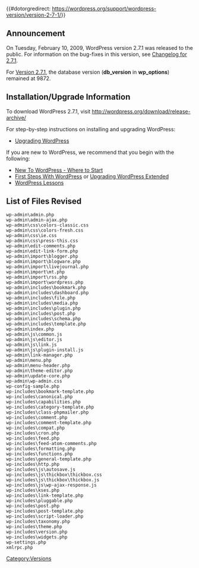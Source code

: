 {{#dotorgredirect: https://wordpress.org/support/wordpress-version/version-2-7-1/}}
{{Languages|
{{en|Version 2.7.1}}
{{ja|Version 2.7.1}}
}}

== Announcement ==
On Tuesday, February 10, 2009, WordPress version 2.7.1 was released to the public. For information on the bug-fixes in this version, see [[Changelog/2.7.1|Changelog for 2.7.1]].  

For [[Version_2.7.1|Version 2.7.1]], the database version ('''db_version''' in '''wp_options''') remained at 9872.

==Installation/Upgrade Information==
To download WordPress 2.7.1, visit http://wordpress.org/download/release-archive/

For step-by-step instructions on installing and upgrading WordPress:

* [[Upgrading WordPress]]

If you are new to WordPress, we recommend that you begin with the following:
* [[New To WordPress - Where to Start]]
* [[First Steps With WordPress]] or [[Upgrading WordPress Extended]]
* [[WordPress Lessons]]
<!--
== New User Features ==
*

== Developer / Power User Stuff ==
*
-->
==List of Files Revised==
<pre>
wp-admin\admin.php
wp-admin\admin-ajax.php
wp-admin\css\colors-classic.css
wp-admin\css\colors-fresh.css
wp-admin\css\ie.css
wp-admin\css\press-this.css
wp-admin\edit-comments.php
wp-admin\edit-link-form.php
wp-admin\import\blogger.php
wp-admin\import\blogware.php
wp-admin\import\livejournal.php
wp-admin\import\mt.php
wp-admin\import\rss.php
wp-admin\import\wordpress.php
wp-admin\includes\bookmark.php
wp-admin\includes\dashboard.php
wp-admin\includes\file.php
wp-admin\includes\media.php
wp-admin\includes\plugin.php
wp-admin\includes\post.php
wp-admin\includes\schema.php
wp-admin\includes\template.php
wp-admin\index.php
wp-admin\js\common.js
wp-admin\js\editor.js
wp-admin\js\link.js
wp-admin\js\plugin-install.js
wp-admin\link-manager.php
wp-admin\menu.php
wp-admin\menu-header.php
wp-admin\theme-editor.php
wp-admin\update-core.php
wp-admin\wp-admin.css
wp-config-sample.php
wp-includes\bookmark-template.php
wp-includes\canonical.php
wp-includes\capabilities.php
wp-includes\category-template.php
wp-includes\class-phpmailer.php
wp-includes\comment.php
wp-includes\comment-template.php
wp-includes\compat.php
wp-includes\cron.php
wp-includes\feed.php
wp-includes\feed-atom-comments.php
wp-includes\formatting.php
wp-includes\functions.php
wp-includes\general-template.php
wp-includes\http.php
wp-includes\js\autosave.js
wp-includes\js\thickbox\thickbox.css
wp-includes\js\thickbox\thickbox.js
wp-includes\js\wp-ajax-response.js
wp-includes\kses.php
wp-includes\link-template.php
wp-includes\pluggable.php
wp-includes\post.php
wp-includes\post-template.php
wp-includes\script-loader.php
wp-includes\taxonomy.php
wp-includes\theme.php
wp-includes\version.php
wp-includes\widgets.php
wp-settings.php
xmlrpc.php
</pre>

{{Versions}}

[[Category:Versions]]